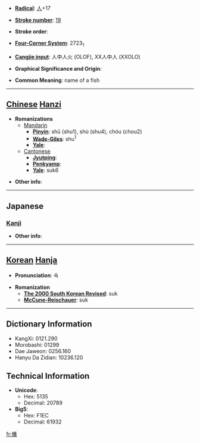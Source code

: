 * '''[[Wiktionary:Chinese radical index| Radical]]''': [[Wiktionary:Chinese radical index 人|人]]+17

* '''[[Wiktionary:Chinese total strokes index|Stroke number]]''': [[Wiktionary:Chinese total strokes index 19|19]]

* '''Stroke order''': 

* '''[[Wiktionary:Chinese four corner index|Four-Corner System]]''': 2723<sub>1</sub>

* '''[[Wiktionary:Chinese Cangjie index|Cangjie input]]''': 人中人火 (OLOF), XX人中人 (XXOLO)

* '''Graphical Significance and Origin''': 

* '''Common Meaning''': name of a fish

----

== [[Chinese]] [[Hanzi]] ==

* '''Romanizations'''
** [[Mandarin]]
*** '''[[Pinyin]]''': shū (shu1), shù (shu4), chóu (chou2)
*** '''[[Wade-Giles]]''': shu<sup>1</sup>
*** '''[[Yale]]''': 
**[[Cantonese]]
***'''[[Jyutping]]''':
***'''[[Penkyamp]]''': 
***'''[[Yale]]''': suk6

* '''Other info''': 

----

==Japanese==
===[[Kanji]]===
{{kanji|on readings=[[しゅう]] (shū)|kun readings=[[はやい]] (hayai)}}

* '''Other info''':  

----

== [[Korean]] [[Hanja]] ==

* '''Pronunciation''': 숙

* '''Romanization'''
** '''[[The 2000 South Korean Revised Romanization|The 2000 South Korean Revised]]''': suk
** '''[[McCune-Reischauer]]''': suk

----

== Dictionary Information ==

* KangXi: 0121.290
* Morobashi: 01299
* Dae Jaweon: 0256.160
* Hanyu Da Zidian: 10236.120

== Technical Information ==

* '''Unicode''':
** Hex: 5135
** Decimal: 20789
* '''Big5''':
** Hex: F1EC
** Decimal: 61932

[[fr:儵]]